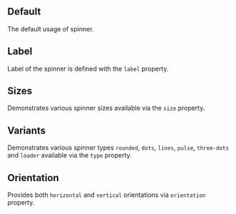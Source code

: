 
## Default

The default usage of spinner.

<Default />

## Label

Label of the spinner is defined with the `label` property.

<Label />

## Sizes

Demonstrates various spinner sizes available via the `size` property.

<Sizes />

## Variants

Demonstrates various spinner types `rounded`, `dots`, `lines`, `pulse`, `three-dots` and `loader` available via the `type` property.

<Variants />

## Orientation

Provides both `horizontal` and `vertical` orientations via `orientation` property.

<Orientation />